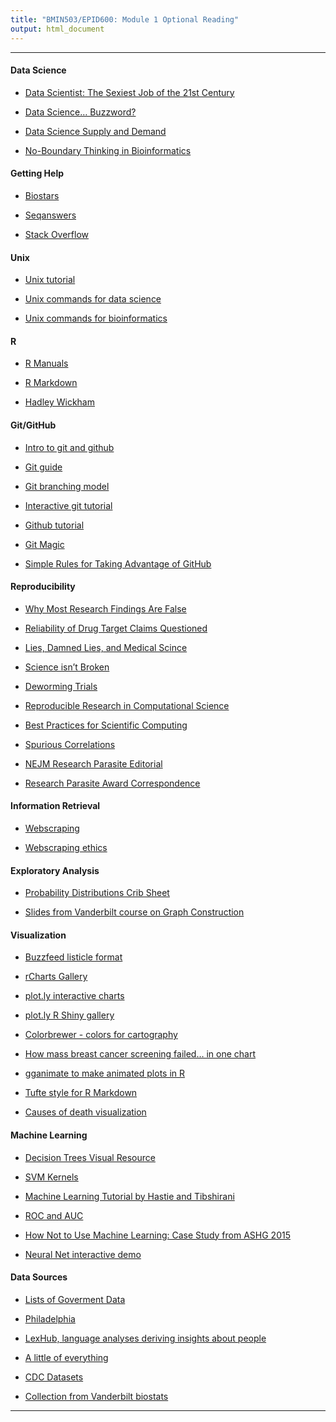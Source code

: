 ```yaml
---
title: "BMIN503/EPID600: Module 1 Optional Reading"
output: html_document
---
```

***

#### Data Science

- [Data Scientist: The Sexiest Job of the 21st Century](https://hbr.org/2012/10/data-scientist-the-sexiest-job-of-the-21st-century/)

- [Data Science... Buzzword?](http://www.forbes.com/sites/gilpress/2013/08/19/data-science-whats-the-half-life-of-a-buzzword/)

- [Data Science Supply and Demand](http://www.forbes.com/sites/gilpress/2015/04/30/the-supply-and-demand-of-data-scientists-what-the-surveys-say/)

- [No-Boundary Thinking in Bioinformatics](http://www.biodatamining.org/content/6/1/19)


#### Getting Help

- [Biostars](https://www.biostars.org/)

- [Seqanswers](http://seqanswers.com/)

- [Stack Overflow](https://stackoverflow.com/)


#### Unix

- [Unix tutorial](http://www.ee.surrey.ac.uk/Teaching/Unix/)

- [Unix commands for data science](http://www.gregreda.com/2013/07/15/unix-commands-for-data-science/)

- [Unix commands for bioinformatics](http://lh3lh3.users.sourceforge.net/biounix.shtml)


#### R

- [R Manuals](https://cran.r-project.org/manuals.html)

- [R Markdown](http://rmarkdown.rstudio.com/)

- [Hadley Wickham](http://priceonomics.com/hadley-wickham-the-man-who-revolutionized-r/)


#### Git/GitHub

- [Intro to git and github](http://journals.plos.org/ploscompbiol/article?id=10.1371/journal.pcbi.1004668)

- [Git guide](https://rogerdudler.github.io/git-guide/)

- [Git branching model](http://nvie.com/posts/a-successful-git-branching-model/)

- [Interactive git tutorial](https://try.github.io/levels/1/challenges/1)

- [Github tutorial](http://kbroman.org/github_tutorial/)

- [Git Magic](http://www-cs-students.stanford.edu/~blynn/gitmagic/)

- [Simple Rules for Taking Advantage of GitHub](http://journals.plos.org/ploscompbiol/article?id=10.1371/journal.pcbi.1004947)


#### Reproducibility

- [Why Most Research Findings Are False](http://www.ncbi.nlm.nih.gov/pmc/articles/PMC1182327/pdf/pmed.0020124.pdf)

- [Reliability of Drug Target Claims Questioned](http://blogs.nature.com/news/2011/09/reliability_of_new_drug_target.html)

- [Lies, Damned Lies, and Medical Scince](http://www.theatlantic.com/magazine/archive/2010/11/lies-damned-lies-and-medical-science/308269/)

- [Science isn't Broken](http://fivethirtyeight.com/features/science-isnt-broken/)

- [Deworming Trials](http://www.buzzfeed.com/bengoldacre/deworming-trials)

- [Reproducible Research in Computational Science](http://www.ncbi.nlm.nih.gov/pmc/articles/PMC3383002/)

- [Best Practices for Scientific Computing](http://journals.plos.org/plosbiology/article?id=10.1371/journal.pbio.1001745)

- [Spurious Correlations](http://www.tylervigen.com/spurious-correlations)

- [NEJM Research Parasite Editorial](http://www.nejm.org/doi/full/10.1056/NEJMe1516564#t=article)

- [Research Parasite Award Correspondence](http://www.nature.com/ng/journal/v49/n4/full/ng.3830.html)


#### Information Retrieval

- [Webscraping](https://blog.hartleybrody.com/web-scraping/)

- [Webscraping ethics](https://quickleft.com/blog/is-web-scraping-ethical/)

#### Exploratory Analysis

- [Probability Distributions Crib Sheet](http://blog.cloudera.com/blog/2015/12/common-probability-distributions-the-data-scientists-crib-sheet/)

- [Slides from Vanderbilt course on Graph Construction](http://biostat.mc.vanderbilt.edu/wiki/pub/Main/StatGraphCourse/graphscourse.pdf)


#### Visualization

- [Buzzfeed listicle format](http://www.storybench.org/using-buzzfeeds-listicle-format-tell-stories-maps-charts/)

- [rCharts Gallery](http://www.r-graph-gallery.com/all-graphs/)

- [plot.ly interactive charts](http://moderndata.plot.ly/interactive-r-visualizations-with-d3-ggplot2-rstudio/)

- [plot.ly R Shiny gallery](https://plot.ly/r/shiny-gallery/)

- [Colorbrewer - colors for cartography](http://colorbrewer2.org/)

- [How mass breast cancer screening failed... in one chart](http://www.vox.com/2015/10/28/9631500/does-mammography-work)

- [gganimate to make animated plots in R](https://github.com/dgrtwo/gganimate)

- [Tufte style for R Markdown](http://rstudio.github.io/tufte/)

- [Causes of death visualization](http://flowingdata.com/2016/01/05/causes-of-death/)


#### Machine Learning

- [Decision Trees Visual Resource](http://www.r2d3.us/visual-intro-to-machine-learning-part-1/)

- [SVM Kernels](http://scikit-learn.org/stable/auto_examples/svm/plot_svm_kernels.html)

- [Machine Learning Tutorial by Hastie and Tibshirani](http://www.r-bloggers.com/in-depth-introduction-to-machine-learning-in-15-hours-of-expert-videos/)

- [ROC and AUC](http://www.joyofdata.de/blog/illustrated-guide-to-roc-and-auc/)

- [How Not to Use Machine Learning: Case Study from ASHG 2015](http://andrewgelman.com/2015/10/10/gay-gene-tabloid-hype-update/)

- [Neural Net interactive demo](http://playground.tensorflow.org)

#### Data Sources

- [Lists of Goverment Data](http://www.data.gov/open-gov/)

- [Philadelphia](https://www.opendataphilly.org/)

- [LexHub, language analyses deriving insights about people](http://lexhub.org/data_sets.html)

- [A little of everything](https://github.com/caesar0301/awesome-public-datasets/blob/master/README.rst)

- [CDC Datasets](http://www.cdc.gov/nchs/data_access/ftp_data.htm)

- [Collection from Vanderbilt biostats](http://biostat.mc.vanderbilt.edu/wiki/Main/DataSets)

***

